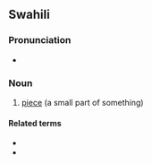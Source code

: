==Swahili==

===Pronunciation===
* {{audio|sw|Sw-ke-kipande.flac|Audio (Kenya)}}

===Noun===
{{sw-noun|vi}}

# [[piece]] (a small part of something)

====Related terms====
* {{l|sw|pande}}
* {{l|sw|upande}}
